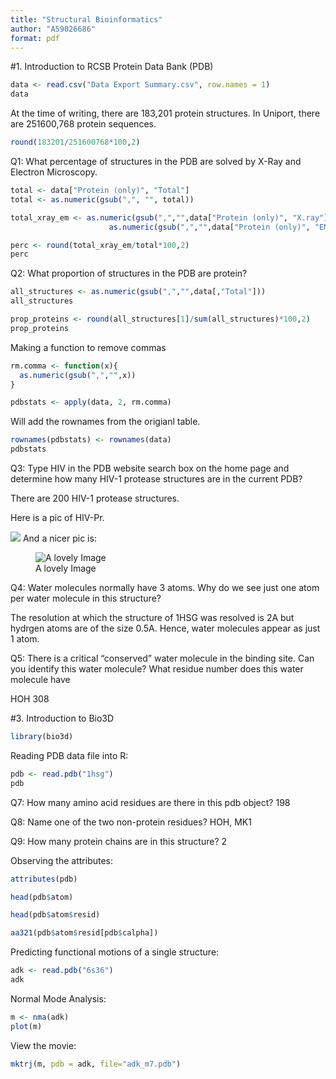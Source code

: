 ```yaml
---
title: "Structural Bioinformatics"
author: "A59026686"
format: pdf
---
```


#1. Introduction to RCSB Protein Data Bank (PDB)
```r
data <- read.csv("Data Export Summary.csv", row.names = 1)
data
```

At the time of writing, there are 183,201 protein structures.
In Uniport, there are 251600,768 protein sequences.
```r
round(183201/251600768*100,2)
```
Q1: What percentage of structures in the PDB are solved by X-Ray and Electron Microscopy.
```r
total <- data["Protein (only)", "Total"]
total <- as.numeric(gsub(",", "", total))

total_xray_em <- as.numeric(gsub(",","",data["Protein (only)", "X.ray"])) +
                      as.numeric(gsub(",","",data["Protein (only)", "EM"]))           

perc <- round(total_xray_em/total*100,2)
perc
```

Q2: What proportion of structures in the PDB are protein?

```r
all_structures <- as.numeric(gsub(",","",data[,"Total"]))
all_structures

prop_proteins <- round(all_structures[1]/sum(all_structures)*100,2)
prop_proteins
```
Making a function to remove commas
```r
rm.comma <- function(x){
  as.numeric(gsub(",","",x))
}

pdbstats <- apply(data, 2, rm.comma)
```

Will add the rownames from the origianl table.
```r
rownames(pdbstats) <- rownames(data)
pdbstats
```


Q3: Type HIV in the PDB website search box on the home page and determine how many HIV-1 protease structures are in the current PDB?

There are 200 HIV-1 protease structures.

Here is a pic of HIV-Pr.

![](1HSG.png)
And a nicer pic is:


![A lovely Image](1HSG_2.png)




Q4: Water molecules normally have 3 atoms. Why do we see just one atom per water molecule in this structure?

The resolution at which the structure of 1HSG was resolved is 2A but hydrgen atoms are of the size 0.5A. Hence, water molecules appear as just 1 atom.

Q5: There is a critical “conserved” water molecule in the binding site. Can you identify this water molecule? What residue number does this water molecule have

HOH 308

#3. Introduction to Bio3D

```r
library(bio3d)
```

Reading PDB data file into R:
```r
pdb <- read.pdb("1hsg")
pdb
```
Q7: How many amino acid residues are there in this pdb object? 
198

Q8: Name one of the two non-protein residues?
HOH, MK1

Q9: How many protein chains are in this structure?
2

Observing the attributes:
```r
attributes(pdb)
```
```r
head(pdb$atom)
```
```r
head(pdb$atom$resid)
```
```r
aa321(pdb$atom$resid[pdb$calpha])
```




Predicting functional motions of a single structure:
```r
adk <- read.pdb("6s36")
adk
```

Normal Mode Analysis:
```r
m <- nma(adk)
plot(m)
```
View the movie:
```r
mktrj(m, pdb = adk, file="adk_m7.pdb")
```

